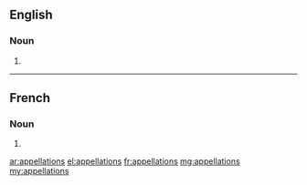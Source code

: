 ==English==

===Noun===
{{head|en|noun plural form}}

# {{plural of|appellation|lang=en}}

----

==French==

===Noun===
{{head|fr|noun plural form|g=f}}

# {{plural of|appellation|lang=fr}}

[[ar:appellations]]
[[el:appellations]]
[[fr:appellations]]
[[mg:appellations]]
[[my:appellations]]